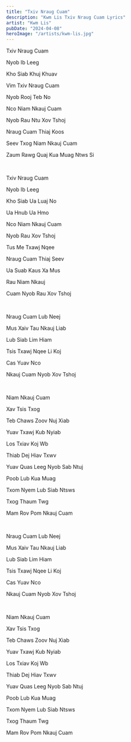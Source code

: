 ```yaml
---
title: "Txiv Nraug Cuam"
description: "Kwm Lis Txiv Nraug Cuam Lyrics"
artist: "Kwm Lis"
pubDate: "2024-04-08"
heroImage: "/artists/kwm-lis.jpg"
---
```


Txiv Nraug Cuam

Nyob Ib Leeg

Kho Siab Khuj Khuav

Vim Txiv Nraug Cuam

Nyob Rooj Teb No

Nco Niam Nkauj Cuam

Nyob Rau Ntu Xov Tshoj

Nraug Cuam Thiaj Koos

Seev Txog Niam Nkauj Cuam

Zaum Rawg Quaj Kua Muag Ntws Si

<br />

Txiv Nraug Cuam

Nyob Ib Leeg

Kho Siab Ua Luaj No

Ua Hnub Ua Hmo

Nco Niam Nkauj Cuam

Nyob Rau Xov Tshoj

Tus Me Txawj Nqee

Nraug Cuam Thiaj Seev

Ua Suab Kaus Xa Mus

Rau Niam Nkauj

Cuam Nyob Rau Xov Tshoj

<br />

Nraug Cuam Lub Neej

Mus Xaiv Tau Nkauj Liab

Lub Siab Lim Hiam

Tsis Txawj Nqee Li Koj

Cas Yuav Nco

Nkauj Cuam Nyob Xov Tshoj

<br />

Niam Nkauj Cuam

Xav Tsis Txog

Teb Chaws Zoov Nuj Xiab

Yuav Txawj Kub Nyiab

Los Txiav Koj Wb

Thiab Dej Hiav Txwv

Yuav Quas Leeg Nyob Sab Ntuj

Poob Lub Kua Muag

Txom Nyem Lub Siab Ntsws

Txog Thaum Twg

Mam Rov Pom Nkauj Cuam

<br />

Nraug Cuam Lub Neej

Mus Xaiv Tau Nkauj Liab

Lub Siab Lim Hiam

Tsis Txawj Nqee Li Koj

Cas Yuav Nco

Nkauj Cuam Nyob Xov Tshoj

<br />

Niam Nkauj Cuam

Xav Tsis Txog

Teb Chaws Zoov Nuj Xiab

Yuav Txawj Kub Nyiab

Los Txiav Koj Wb

Thiab Dej Hiav Txwv

Yuav Quas Leeg Nyob Sab Ntuj

Poob Lub Kua Muag

Txom Nyem Lub Siab Ntsws

Txog Thaum Twg

Mam Rov Pom Nkauj Cuam
